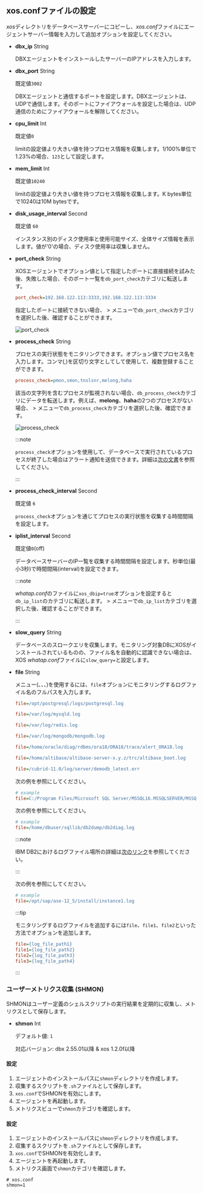 ## xos.confファイルの設定

*xos*ディレクトリをデータベースサーバーにコピーし、*xos.conf*ファイルにエージェントサーバー情報を入力して追加オプションを設定してください。

- **dbx_ip** <span class='type'>String</span>

  DBXエージェントをインストールしたサーバーのIPアドレスを入力します。  

- **dbx_port** <span class='type'>String</span>

  既定値`3002`

  DBXエージェントと通信するポートを設定します。DBXエージェントは、UDPで通信します。そのポートにファイアウォールを設定した場合は、UDP通信のためにファイアウォールを解除してください。  

- **cpu_limit** <span class='type'>Int</span>

  既定値`0`

  limitの設定値より大きい値を持つプロセス情報を収集します。1/100%単位で1.23%の場合、`123`として設定します。  

- **mem_limit** <span class='type'>Int</span>

  既定値`10240`

  limitの設定値より大きい値を持つプロセス情報を収集します。K bytes単位で10240は10M bytesです。

- **disk_usage_interval** <span class='type'>Second</span>

  既定値 `60`

  インスタンス別のディスク使用率と使用可能サイズ、全体サイズ情報を表示します。値が'0'の場合、ディスク使用率は収集しません。

- **port_check** <span class='type'>String</span>

  XOSエージェントでオプション値として指定したポートに直接接続を試みた後、失敗した場合、そのポート一覧を`db_port_check`カテゴリに転送します。

  ```ini title="xos.conf"
  port_check=192.168.122.113:3333,192.168.122.113:3334
  ```

  指定したポートに接続できない場合、<Cmdname sid="side_analysis" className="uitext" /> &gt; <Cmdname sid="side_metricsSearch" className="uitext" />メニューで`db_port_check`カテゴリを選択した後、確認することができます。

  ![port_check](/img/db-xos-conf-port-check-metrics.png)

- **process_check** <span class='type'>String</span>

  プロセスの実行状態をモニタリングできます。オプション値でプロセス名を入力します。コンマ(,)を区切り文字としてして使用して、複数登録することができます。

  ```ini title='xos.conf'
  process_check=pmon,smon,tnslsnr,melong,haha
  ```

  該当の文字列を含むプロセスが監視されない場合、`db_process_check`カテゴリにデータを転送します。例えば、**melong**、**haha**の2つのプロセスがない場合、<Cmdname sid="side_analysis" className="uitext" /> &gt; <Cmdname sid="side_metricsSearch" className="uitext" />メニューで`db_process_check`カテゴリを選択した後、確認できます。

  ![process_check](/img/db-xos-conf-process-check-metrics.png)

  :::note

  `process_check`オプションを使用して、データベースで実行されているプロセスが終了した場合はアラート通知を送信できます。詳細は[次の文書](../best-practice-guides/set-db-metric-warning-notice)を参照してください。

  :::

- **process_check_interval** <span class='type'>Second</span>

  既定値 `6`

  `process_check`オプションを通じてプロセスの実行状態を収集する時間間隔を設定します。

- **iplist_interval** <span class='type'>Second</span>

  既定値`0`(off)

  データベースサーバーのIP一覧を収集する時間間隔を設定します。秒単位(最小3秒)で時間間隔(interval)を設定できます。

  :::note

  *whatap.conf*のファイルに`xos_dbip=true`オプションを設定すると`db_ip_list`のカテゴリに転送します。<Cmdname sid="side_analysis" className="uitext" /> &gt; <Cmdname sid="side_metricsSearch" className="uitext" />メニューで`db_ip_list`カテゴリを選択した後、確認することができます。

  :::

<InDoc product='mysql,postgresql'>

- **slow_query** <span class='type'>String</span>

  データベースのスロークエリを収集します。モニタリング対象DBにXOSがインストールされているものの、ファイル名を自動的に認識できない場合は、XOS *whatap.conf*ファイルに`slow_query=`と設定します。

</InDoc>

<InDoc product="postgresql,mysql,redis,mongodb,oracle,altibase,cubrid,mssql,db2,sapase">

- **file** <span class='type'>String</span>

  <Cmdname sid="side_log" className="uitext" />メニュー(<Cmdname sid="side_logTail" className="uitext" />、<Cmdname sid="side_logExplorer" className="uitext" />、<Cmdname sid="side_logSearch" className="uitext" />、<Cmdname sid="side_logSetting" className="uitext" />)を使用するには、`file`オプションにモニタリングするログファイル名のフルパスを入力します。

  <InDoc product='postgresql'>

  ```ini title='xos.conf'
  file=/opt/postgresql/logs/postgresql.log
  ```

  </InDoc>
  <InDoc product='mysql'>

  ```ini title='xos.conf'
  file=/var/log/mysqld.log
  ```

  </InDoc>
  <InDoc product='redis'>

  ```ini title='xos.conf'
  file=/var/log/redis.log
  ```

  </InDoc>
  <InDoc product='mongodb'>

  ```ini title='xos.conf'
  file=/var/log/mongodb/mongodb.log
  ```

  </InDoc>

  <InDoc product='oracle'>

  ```ini title='xos.conf'
  file=/home/oracle/diag/rdbms/ora18/ORA18/trace/alert_ORA18.log
  ```

  </InDoc>

  <InDoc product='altibase'>

  ```ini title='xos.conf'
  file=/home/altibase/altibase-server-x.y.z/trc/altibase_boot.log
  ```

  </InDoc>

  <InDoc product="cubrid">

  ```ini title='xos.conf'
  file=/cubrid-11.0/log/server/demodb_latest.err
  ```

  </InDoc>

  <InDoc product='mssql'>

  次の例を参照にしてください。

  ```ini title='xos.conf'
  # example
  file=C:/Program Files/Microsoft SQL Server/MSSQL16.MSSQLSERVER/MSSQL/Log/ERRORLOG
  ```

  </InDoc>

  <InDoc product='db2'>

  次の例を参照にしてください。

  ```ini title='xos.conf'
  # example
  file=/home/dbuser/sqllib/db2dump/db2diag.log
  ```

  :::note

  IBM DB2におけるログファイル場所の詳細は[次のリンク](https://www.ibm.com/docs/db2/11.1?topic=parameters-logpath-location-log-files)を参照してください。

  :::

  </InDoc>

  <InDoc product='sapase'>

  次の例を参照にしてください。

  ```ini title='xos.conf'
  # example
  file=/opt/sap/ase-12_5/install/instance1.log
  ```

  </InDoc>

  :::tip

  モニタリングするログファイルを追加するには`file`、`file1`、`file2`といった方法でオプションを追加します。

  ```ini title="xos.conf"
  file={log_file_path1}
  file1={log_file_path2}
  file2={log_file_path3}
  file3={log_file_path4}
  ```

  :::

</InDoc>

### ユーザーメトリクス収集 (SHMON)

SHMONはユーザー定義のシェルスクリプトの実行結果を定期的に収集し、メトリクスとして保存します。

* **shmon** <span class='type'>Int</span>

  デフォルト値: `1`

  対応バージョン: dbx 2.55.01以降 & xos 1.2.0f以降

#### 設定

1. エージェントのインストールパスに`shmon`ディレクトリを作成します。  
2. 収集するスクリプトを`.sh`ファイルとして保存します。  
3. `xos.conf`でSHMONを有効にします。  
4. エージェントを再起動します。  
5. メトリクスビューで`shmon`カテゴリを確認します。

#### 設定

1. エージェントのインストールパスに`shmon`ディレクトリを作成します。  
2. 収集するスクリプトを`.sh`ファイルとして保存します。  
3. `xos.conf`でSHMONを有効化します。  
4. エージェントを再起動します。  
5. メトリクス画面で`shmon`カテゴリを確認します。

```properties
# xos.conf
shmon=1
```